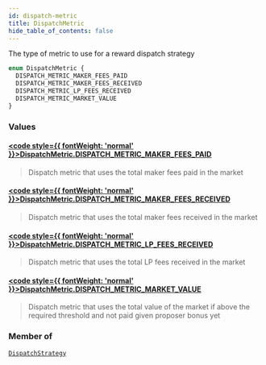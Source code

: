 ```yaml
---
id: dispatch-metric
title: DispatchMetric
hide_table_of_contents: false
---
```








The type of metric to use for a reward dispatch strategy

```graphql
enum DispatchMetric {
  DISPATCH_METRIC_MAKER_FEES_PAID
  DISPATCH_METRIC_MAKER_FEES_RECEIVED
  DISPATCH_METRIC_LP_FEES_RECEIVED
  DISPATCH_METRIC_MARKET_VALUE
}
```


### Values

#### [<code style={{ fontWeight: 'normal' }}>DispatchMetric.<b>DISPATCH_METRIC_MAKER_FEES_PAID</b></code>](#) 
> Dispatch metric that uses the total maker fees paid in the market
> 

#### [<code style={{ fontWeight: 'normal' }}>DispatchMetric.<b>DISPATCH_METRIC_MAKER_FEES_RECEIVED</b></code>](#) 
> Dispatch metric that uses the total maker fees received in the market
> 

#### [<code style={{ fontWeight: 'normal' }}>DispatchMetric.<b>DISPATCH_METRIC_LP_FEES_RECEIVED</b></code>](#) 
> Dispatch metric that uses the total LP fees received in the market
> 

#### [<code style={{ fontWeight: 'normal' }}>DispatchMetric.<b>DISPATCH_METRIC_MARKET_VALUE</b></code>](#) 
> Dispatch metric that uses the total value of the market if above the required threshold and not paid given proposer bonus yet
> 



### Member of

[`DispatchStrategy`](/docs/testnet/graphql/objects/dispatch-strategy)  <Badge class="secondary" text="object"/>



